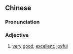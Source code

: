 ==Chinese==
{{zh-forms}}

===Pronunciation===
{{zh-pron
|m=liáozāliē
|cat=a
}}

===Adjective===
{{zh-adj}}

# {{lb|zh|Shaanxi Mandarin}} [[very]] [[good]]; [[excellent]]; [[joyful]]